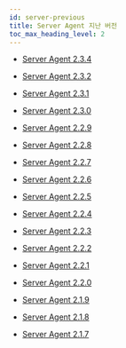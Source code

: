 ```yaml
---
id: server-previous
title: Server Agent 지난 버전
toc_max_heading_level: 2
---
```


* [Server Agent 2.3.4](server-2_3_4)

* [Server Agent 2.3.2](server-2_3_2)

* [Server Agent 2.3.1](server-2_3_1)

* [Server Agent 2.3.0](server-2_3_0)

* [Server Agent 2.2.9](server-2_2_9)

* [Server Agent 2.2.8](server-2_2_8)

* [Server Agent 2.2.7](server-2_2_7)

* [Server Agent 2.2.6](server-2_2_6)

* [Server Agent 2.2.5](server-2_2_5)

* [Server Agent 2.2.4](server-2_2_4)

* [Server Agent 2.2.3](server-2_2_3)

* [Server Agent 2.2.2](server-2_2_2)

* [Server Agent 2.2.1](server-2_2_1)

* [Server Agent 2.2.0](server-2_2_0)

* [Server Agent 2.1.9](server-2_1_9)

* [Server Agent 2.1.8](server-2_1_8)

* [Server Agent 2.1.7](server-2_1_7)
